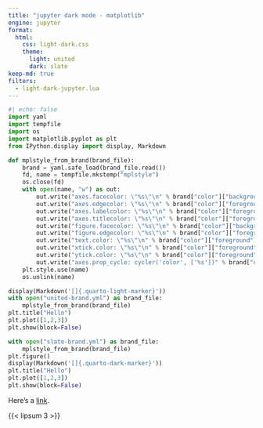 ```yaml
---
title: "jupyter dark mode - matplotlib"
engine: jupyter
format:
  html:
    css: light-dark.css
    theme:
      light: united
      dark: slate
keep-md: true
filters:
  - light-dark-jupyter.lua
---
```


```python
#| echo: false
import yaml
import tempfile
import os
import matplotlib.pyplot as plt
from IPython.display import display, Markdown

def mplstyle_from_brand(brand_file):
    brand = yaml.safe_load(brand_file.read())
    fd, name = tempfile.mkstemp("mplstyle")
    os.close(fd)
    with open(name, "w") as out:
        out.write("axes.facecolor: \"%s\"\n" % brand["color"]["background"])
        out.write("axes.edgecolor: \"%s\"\n" % brand["color"]["foreground"])
        out.write("axes.labelcolor: \"%s\"\n" % brand["color"]["foreground"])
        out.write("axes.titlecolor: \"%s\"\n" % brand["color"]["foreground"])
        out.write("figure.facecolor: \"%s\"\n" % brand["color"]["background"])
        out.write("figure.edgecolor: \"%s\"\n" % brand["color"]["foreground"])
        out.write("text.color: \"%s\"\n" % brand["color"]["foreground"])
        out.write("xtick.color: \"%s\"\n" % brand["color"]["foreground"])
        out.write("ytick.color: \"%s\"\n" % brand["color"]["foreground"])
        out.write("axes.prop_cycle: cycler('color', ['%s'])" % brand["color"]["primary"])
    plt.style.use(name)
    os.unlink(name)

display(Markdown('[]{.quarto-light-marker}'))
with open("united-brand.yml") as brand_file:
    mplstyle_from_brand(brand_file)
plt.title("Hello")
plt.plot([1,2,3])
plt.show(block=False)

with open("slate-brand.yml") as brand_file:
    mplstyle_from_brand(brand_file)
plt.figure()
display(Markdown('[]{.quarto-dark-marker}'))
plt.title("Hello")
plt.plot([1,2,3])
plt.show(block=False)
```

Here's a [link](https://example.com).


{{< lipsum 3 >}}